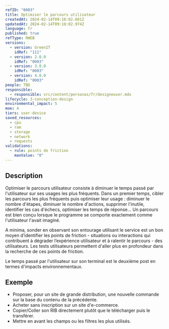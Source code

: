 ```yaml
---
refID: "0003"
title: Optimiser le parcours utilisateur
createdAt: 2024-02-14T09:16:02.601Z
updatedAt: 2024-02-14T09:18:02.974Z
language: fr
published: true
refType: RWEB
versions:
  - version: GreenIT
    idRef: "111"
  - version: 2.0.0
    idRef: "0003"
  - version: 3.0.0
    idRef: "0003"
  - version: 4.0.0
    idRef: "0003"
people: TBD
responsible:
  - responsible: src/content/personas/fr/designeuser.mdx
lifecycle: 3-conception-design
environmental_impact: 5
moe: 4
tiers: user-device
saved_resources:
  - cpu
  - ram
  - storage
  - network
  - requests
validations:
  - rule: points de friction
    maxValue: "0"
---
```


## Description

Optimiser le parcours utilisateur consiste à diminuer le temps passé par l'utilisateur sur ses usages les plus fréquents. Dans un premier temps, cibler les parcours les plus fréquents puis optimiser leur usage : diminuer le nombre d'étapes, diminuer le nombre d'actions, supprimer l'inutile, identifier les cas d'échecs, optimiser les temps de réponse... Un parcours est bien conçu lorsque le programme se comporte exactement comme l'utilisateur l'avait imaginé.

A minima, sonder en observant son entourage utilisant le service est un bon moyen d’identifier les points de friction - situations ou interactions qui contribuent à dégrader l’expérience utilisateur et à ralentir le parcours - des utilisateurs. Les tests utilisateurs permettent d'aller plus en profondeur dans la recherche de ces points de friction.

Le temps passé par l'utilisateur sur son terminal est le deuxième post en termes d'impacts environnementaux.

## Exemple

- Proposer, pour un site de grande distribution, une nouvelle commande sur la base du contenu de la précédente.
- Acheter sans inscription sur un site d'e-commerce.
- Copier/Coller son RIB directement plutôt que le télécharger puis le transférer.
- Mettre en avant les champs ou les filtres les plus utilisés.

